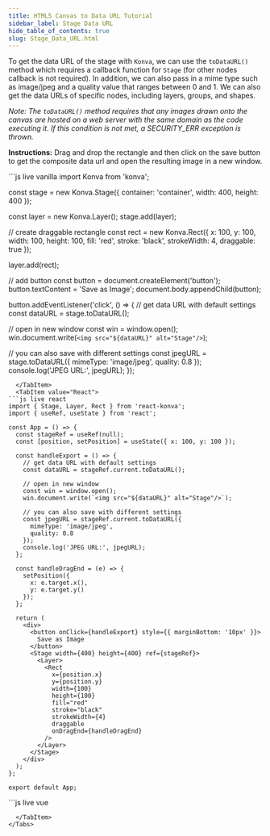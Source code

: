 ```yaml
---
title: HTML5 Canvas to Data URL Tutorial
sidebar_label: Stage Data URL
hide_table_of_contents: true
slug: Stage_Data_URL.html
---
```


To get the data URL of the stage with `Konva`, we can use the `toDataURL()`
method which requires a callback function for `Stage` (for other nodes callback is not required).
In addition, we can also pass in a mime type such as image/jpeg and a quality value that ranges between 0 and 1.
We can also get the data URLs of specific nodes, including layers, groups, and shapes.

*Note: The `toDataURL()` method requires that any images drawn onto the canvas
are hosted on a web server with the same domain as the code executing it.
If this condition is not met, a SECURITY_ERR exception is thrown.*

**Instructions:** Drag and drop the rectangle and then click on the save button to get the composite data url and open the resulting image in a new window.


<Tabs>
  <TabItem value="Vanilla" default>
```js live vanilla
import Konva from 'konva';

const stage = new Konva.Stage({
  container: 'container',
  width: 400,
  height: 400
});

const layer = new Konva.Layer();
stage.add(layer);

// create draggable rectangle
const rect = new Konva.Rect({
  x: 100,
  y: 100,
  width: 100,
  height: 100,
  fill: 'red',
  stroke: 'black',
  strokeWidth: 4,
  draggable: true
});

layer.add(rect);

// add button
const button = document.createElement('button');
button.textContent = 'Save as Image';
document.body.appendChild(button);

button.addEventListener('click', () => {
  // get data URL with default settings
  const dataURL = stage.toDataURL();
  
  // open in new window
  const win = window.open();
  win.document.write(`<img src="${dataURL}" alt="Stage"/>`);
  
  // you can also save with different settings
  const jpegURL = stage.toDataURL({
    mimeType: 'image/jpeg',
    quality: 0.8
  });
  console.log('JPEG URL:', jpegURL);
});
```
  </TabItem>
  <TabItem value="React">
```js live react
import { Stage, Layer, Rect } from 'react-konva';
import { useRef, useState } from 'react';

const App = () => {
  const stageRef = useRef(null);
  const [position, setPosition] = useState({ x: 100, y: 100 });

  const handleExport = () => {
    // get data URL with default settings
    const dataURL = stageRef.current.toDataURL();
    
    // open in new window
    const win = window.open();
    win.document.write(`<img src="${dataURL}" alt="Stage"/>`);
    
    // you can also save with different settings
    const jpegURL = stageRef.current.toDataURL({
      mimeType: 'image/jpeg',
      quality: 0.8
    });
    console.log('JPEG URL:', jpegURL);
  };

  const handleDragEnd = (e) => {
    setPosition({
      x: e.target.x(),
      y: e.target.y()
    });
  };

  return (
    <div>
      <button onClick={handleExport} style={{ marginBottom: '10px' }}>
        Save as Image
      </button>
      <Stage width={400} height={400} ref={stageRef}>
        <Layer>
          <Rect
            x={position.x}
            y={position.y}
            width={100}
            height={100}
            fill="red"
            stroke="black"
            strokeWidth={4}
            draggable
            onDragEnd={handleDragEnd}
          />
        </Layer>
      </Stage>
    </div>
  );
};

export default App;
```
  </TabItem>
  <TabItem value="Vue">
```js live vue
<template>
  <div>
    <button @click="handleExport" style="margin-bottom: 10px">
      Save as Image
    </button>
    <v-stage ref="stageRef" :config="stageSize">
      <v-layer>
        <v-rect
          :config="rectConfig"
          @dragend="handleDragEnd"
        />
      </v-layer>
    </v-stage>
  </div>
</template>

<script setup>
import { ref } from 'vue';

const stageSize = {
  width: 400,
  height: 400
};

const position = ref({ x: 100, y: 100 });

const rectConfig = ref({
  x: position.value.x,
  y: position.value.y,
  width: 100,
  height: 100,
  fill: 'red',
  stroke: 'black',
  strokeWidth: 4,
  draggable: true
});

const stageRef = ref(null);

const handleExport = () => {
  // get data URL with default settings
  const dataURL = stageRef.value.getNode().toDataURL();
  
  // open in new window
  const win = window.open();
  win.document.write(`<img src="${dataURL}" alt="Stage"/>`);
  
  // you can also save with different settings
  const jpegURL = stageRef.value.getNode().toDataURL({
    mimeType: 'image/jpeg',
    quality: 0.8
  });
  console.log('JPEG URL:', jpegURL);
};

const handleDragEnd = (e) => {
  const newPos = e.target.position();
  position.value = newPos;
  rectConfig.value.x = newPos.x;
  rectConfig.value.y = newPos.y;
};
</script>
```
  </TabItem>
</Tabs> 